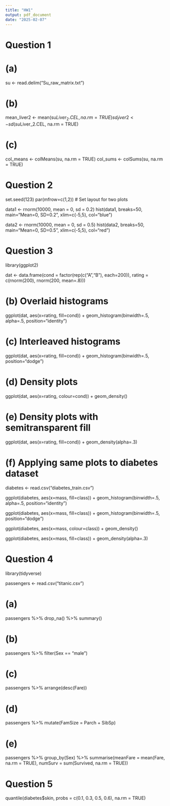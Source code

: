 ---
title: "HW1"
output: pdf_document
date: "2025-02-07"
---

# Question 1
# (a)
su <- read.delim("Su_raw_matrix.txt")

# (b)
mean_liver2 <- mean(su$Liver_2.CEL, na.rm = TRUE)
sd_liver2 <- sd(su$Liver_2.CEL, na.rm = TRUE)

# (c)
col_means <- colMeans(su, na.rm = TRUE)
col_sums <- colSums(su, na.rm = TRUE)

# Question 2
set.seed(123)
par(mfrow=c(1,2)) # Set layout for two plots

data1 <- rnorm(10000, mean = 0, sd = 0.2)
hist(data1, breaks=50, main="Mean=0, SD=0.2", xlim=c(-5,5), col="blue")

data2 <- rnorm(10000, mean = 0, sd = 0.5)
hist(data2, breaks=50, main="Mean=0, SD=0.5", xlim=c(-5,5), col="red")

# Question 3
library(ggplot2)

dat <- data.frame(cond = factor(rep(c("A","B"), each=200)),
                  rating = c(rnorm(200), rnorm(200, mean=.8)))

# (b) Overlaid histograms
ggplot(dat, aes(x=rating, fill=cond)) +
  geom_histogram(binwidth=.5, alpha=.5, position="identity")

# (c) Interleaved histograms
ggplot(dat, aes(x=rating, fill=cond)) +
  geom_histogram(binwidth=.5, position="dodge")

# (d) Density plots
ggplot(dat, aes(x=rating, colour=cond)) + geom_density()

# (e) Density plots with semitransparent fill
ggplot(dat, aes(x=rating, fill=cond)) + geom_density(alpha=.3)

# (f) Applying same plots to diabetes dataset
diabetes <- read.csv("diabetes_train.csv")

ggplot(diabetes, aes(x=mass, fill=class)) +
  geom_histogram(binwidth=.5, alpha=.5, position="identity")

ggplot(diabetes, aes(x=mass, fill=class)) +
  geom_histogram(binwidth=.5, position="dodge")

ggplot(diabetes, aes(x=mass, colour=class)) + geom_density()

ggplot(diabetes, aes(x=mass, fill=class)) + geom_density(alpha=.3)

# Question 4
library(tidyverse)

passengers <- read.csv("titanic.csv")

# (a)
passengers %>% drop_na() %>% summary()

# (b)
passengers %>% filter(Sex == "male")

# (c)
passengers %>% arrange(desc(Fare))

# (d)
passengers %>% mutate(FamSize = Parch + SibSp)

# (e)
passengers %>% group_by(Sex) %>% summarise(meanFare = mean(Fare, na.rm = TRUE), numSurv = sum(Survived, na.rm = TRUE))

# Question 5
quantile(diabetes$skin, probs = c(0.1, 0.3, 0.5, 0.6), na.rm = TRUE)
